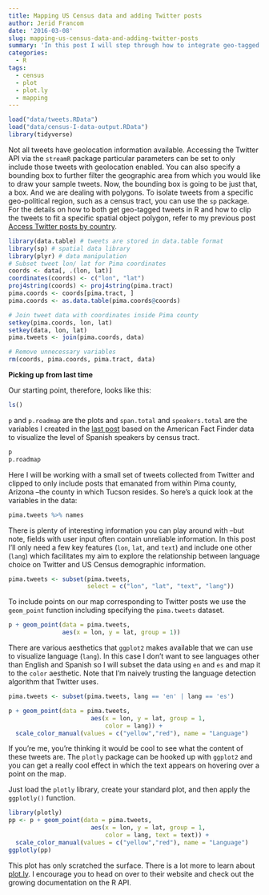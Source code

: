 ```yaml
---
title: Mapping US Census data and adding Twitter posts
author: Jerid Francom
date: '2016-03-08'
slug: mapping-us-census-data-and-adding-twitter-posts
summary: 'In this post I will step through how to integrate geo-tagged tweets into the choropleth plots I created in the previous post, "Mapping US Census data". I will also show how you can use the `plotly` package to make the plot interactive and enable a hover-over effect to display the tweet content.'
categories:
  - R
tags:
  - census
  - plot
  - plot.ly
  - mapping
---
```


```r
load("data/tweets.RData")
load("data/census-I-data-output.RData")
library(tidyverse)
```

Not all tweets have geolocation information available. Accessing the Twitter API via the `streamR` package particular parameters can be set to only include those tweets with geolocation enabled. You can also specify a bounding box to further filter the geographic area from which you would like to draw your sample tweets. Now, the bounding box is going to be just that, a box. And we are dealing with polygons. To isolate tweets from a specific geo-political region, such as a census tract, you can use the `sp` package. For the details on how to both get geo-tagged tweets in R and how to clip the tweets to fit a specific spatial object polygon, refer to my previous post [Access Twitter posts by country](http://francojc.github.io/access-twitter-posts-by-country/).

```r
library(data.table) # tweets are stored in data.table format
library(sp) # spatial data library
library(plyr) # data manipulation
# Subset tweet lon/ lat for Pima coordinates
coords <- data[, .(lon, lat)]
coordinates(coords) <- c("lon", "lat")
proj4string(coords) <- proj4string(pima.tract)
pima.coords <- coords[pima.tract, ]
pima.coords <- as.data.table(pima.coords@coords)

# Join tweet data with coordinates inside Pima county
setkey(pima.coords, lon, lat)
setkey(data, lon, lat)
pima.tweets <- join(pima.coords, data)

# Remove unnecessary variables
rm(coords, pima.coords, pima.tract, data)
```

**Picking up from last time**

Our starting point, therefore, looks like this:

```r
ls()
```

`p` and `p.roadmap` are the plots and `span.total` and `speakers.total` are the variables I created in the [last post](https://francojc.github.io/2016/02/06/mapping-us-census-data/) based on the American Fact Finder data to visualize the level of Spanish speakers by census tract.

```r
p
p.roadmap
```

Here I will be working with a small set of tweets collected from Twitter and clipped to only include posts that emanated from within Pima county, Arizona --the county in which Tucson resides. So here's a quick look at the variables in the data:

```r
pima.tweets %>% names
```

There is plenty of interesting information you can play around with --but note, fields with user input often contain unreliable information. In this post I'll only need a few key features (`lon`, `lat`, and `text`) and include one other (`lang`) which facilitates my aim to explore the relationship between language choice on Twitter and US Census demographic information. 

```r
pima.tweets <- subset(pima.tweets, 
                      select = c("lon", "lat", "text", "lang"))
```

<!-- Plot tweets on `p` standard plot -->
To include points on our map corresponding to Twitter posts we use the `geom_point` function including specifying the `pima.tweets` dataset.

```r
p + geom_point(data = pima.tweets,
               aes(x = lon, y = lat, group = 1))
```

There are various aesthetics that `ggplot2` makes available that we can use to visualize language (`lang`). In this case I don't want to see languages other than English and Spanish so I will subset the data using `en` and `es` and map it to the `color` aesthetic. Note that I'm naively trusting the language detection algorithm that Twitter uses.


```r
pima.tweets <- subset(pima.tweets, lang == 'en' | lang == 'es')

p + geom_point(data = pima.tweets,
                       aes(x = lon, y = lat, group = 1, 
                           color = lang)) +
  scale_color_manual(values = c("yellow","red"), name = "Language")
```

If you're me, you're thinking it would be cool to see what the content of these tweets are. The `plotly` package can be hooked up with `ggplot2` and you can get a really cool effect in which the text appears on hovering over a point on the map.

Just load the `plotly` library, create your standard plot, and then apply the `ggplotly()` function.

<!-- Introduce `plotly`, create interactive plots -->
```r
library(plotly)
pp <- p + geom_point(data = pima.tweets,
                       aes(x = lon, y = lat, group = 1, 
                           color = lang, text = text)) +
  scale_color_manual(values = c("yellow","red"), name = "Language")
ggplotly(pp)
```

This plot has only scratched the surface. There is a lot more to learn about [plot.ly](https://plot.ly). I encourage you to head on over to their website and check out the growing documentation on the R API. 


